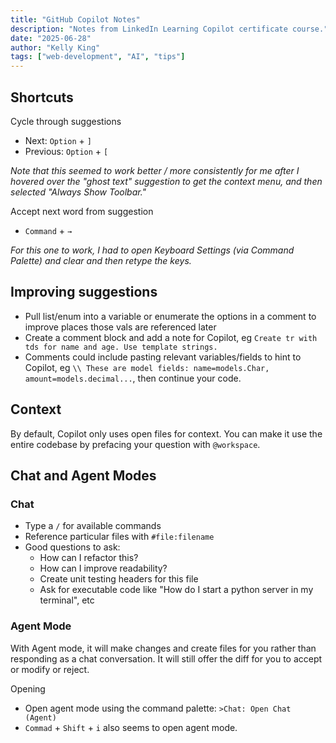 ```yaml
---
title: "GitHub Copilot Notes"
description: "Notes from LinkedIn Learning Copilot certificate course."
date: "2025-06-28"
author: "Kelly King"
tags: ["web-development", "AI", "tips"]
---
```


## Shortcuts

Cycle through suggestions

- Next: `Option` + `]`
- Previous: `Option` + `[`

*Note that this seemed to work better / more consistently for me after I hovered over the "ghost text" suggestion to get the context menu, and then selected "Always Show Toolbar."*

Accept next word from suggestion
- `Command` + `→`

*For this one to work, I had to open Keyboard Settings (via Command Palette) and clear and then retype the keys.*

## Improving suggestions

- Pull list/enum into a variable or enumerate the options in a comment to improve places those vals are referenced later
- Create a comment block and add a note for Copilot, eg `Create tr with tds for name and age. Use template strings.`
- Comments could include pasting relevant variables/fields to hint to Copilot, eg `\\ These are model fields: name=models.Char, amount=models.decimal...`, then continue your code.

## Context

By default, Copilot only uses open files for context. You can make it use the entire codebase by prefacing your question with `@workspace`.

## Chat and Agent Modes

### Chat
- Type a `/` for available commands
- Reference particular files with `#file:filename`
- Good questions to ask:
  - How can I refactor this?
  - How can I improve readability?
  - Create unit testing headers for this file
  - Ask for executable code like "How do I start a python server in my terminal", etc


### Agent Mode

With Agent mode, it will make changes and create files for you rather than responding as a chat conversation. It will still offer the diff for you to accept or modify or reject.

Opening
- Open agent mode using the command palette: `>Chat: Open Chat (Agent)`
- `Commad` + `Shift` + `i` also seems to open agent mode.

